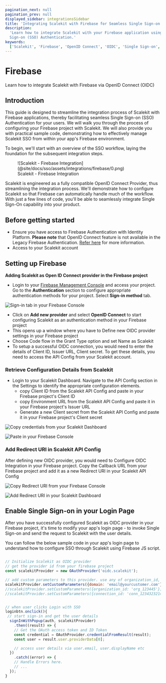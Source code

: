 ```yaml
---
pagination_next: null
pagination_prev: null
displayed_sidebar: integrationsSidebar
title: 'Integrating Scalekit with Firebase for Seamless Single Sign-on Authentication'
description:
  'Learn how to integrate Scalekit with your Firebase application using OpenID Connect (OIDC) for streamlined Single
  Sign-on (SSO) Authentication.'
keywords:
  ['Scalekit', 'Firebase', 'OpenID Connect', 'OIDC', 'Single Sign-on', 'SSO', 'Authentication', 'Identity Platform']
---
```


# Firebase

<Subtitle>Learn how to integrate Scalekit with Firebase via OpenID Connect (OIDC)</Subtitle>

## Introduction

This guide is designed to streamline the integration process of Scalekit with Firebase applications, thereby
facilitating seamless Single Sign-on (SSO) Authentication for your users. We will walk you through the process of
configuring your Firebase project with Scalekit. We will also provide you with practical sample code, demonstrating how
to effectively manage Scalekit SSO from within your app's Firebase environment.

To begin, we'll start with an overview of the SSO workflow, laying the foundation for the subsequent integration steps.

<figure>
  ![Scalekit - Firebase Integration](@site/docs/sso/assets/integrations/firebase/0.png)
  <figcaption>Scalekit - Firebase Integration</figcaption>
</figure>

Scalekit is engineered as a fully compatible OpenID Connect Provider, thus streamlining the integration process. We'll
demonstrate how to configure Scalekit so that Firebase can automatically handle much of the workflow. With just a few
lines of code, you'll be able to seamlessly integrate Single Sign-On capability into your product.

## Before getting started

- Ensure you have access to Firebase Authentication with Identity Platform. **Please note** that OpenID Connect feature
  is not available in the Legacy Firebase Authentication.
  [Refer here](https://cloud.google.com/identity-platform/docs/product-comparison) for more information.
- Access to your Scalekit account

## Setting up Firebase

**Adding Scalekit as Open ID Connect provider in the Firebase project**

- Login to your [Firebase Management Console](https://console.firebase.google.com/) and access your project. Go to the
  **Authentication** section to configure appropriate authentication methods for your project. Select **Sign-in method**
  tab.

![Sign-in tab in your Firebase Console](@site/docs/sso/assets/integrations/firebase/1.png)

- Click on **Add new provider** and select **OpenID Connect** to start configuring Scalekit as an authentication method
  in your Firebase project
- This opens up a window where you have to Define new OIDC provider settings in your Firebase project
- Choose Code flow in the Grant Type option and set Name as Scalekit
- To setup a successful OIDC connection, you would need to enter the details of Client ID, Issuer URL, Client secret. To
  get these details, you need to access the API Config from your Scalekit account.

### Retrieve Configuration Details from Scalekit

- Login to your Scalekit Dashboard. Navigate to the API Config section in the Settings to identify the appropriate
  configuration elements.
  - copy Client ID from the Scalekit API Config and paste in your Firebase project's Client ID
  - copy Environment URL from the Scalekit API Config and paste it in your Firebase project's Issuer URL
  - Generate a new Client secret from the Scalekit API Config and paste it in your Firebase project's Client secret

![Copy credentials from your Scalekit Dashboard](@site/docs/sso/assets/integrations/firebase/2.png)

![Paste in your Firebase Console](@site/docs/sso/assets/integrations/firebase/3.png)

### Add Redirect URI in Scalekit API Config

After defining new OIDC provider, you would need to Configure OIDC Integration in your Firebase project. Copy the
Callback URL from your Firebase project and add it as a new Redirect URI in your Scalekit API Config

![Copy Redirect URI from your Firebase Console](@site/docs/sso/assets/integrations/firebase/4.png)

![Add Redirect URI in your Scalekit Dashboard](@site/docs/sso/assets/integrations/firebase/5.png)

## Enable Single Sign-on in your Login Page

After you have successfully configured Scalekit as OIDC provider in your Firebase project, it's time to modify your
app's login page - to invoke Single Sign-on and send the request to Scalekit with the user details.

You can follow the below sample code in your app's login page to understand how to configure SSO through Scalekit using
Firebase JS script.

```javascript title="Login.js" showLineNumbers

// Initialize Scalekit as OIDC provider
// get the provider id from your firebase project
const scalekitProvider = new OAuthProvider('oidc.scalekit');

// add custom parameters to this provider. use any of organization_id, connection_id or domain
scalekitProvider.setCustomParameters({domain: 'email@yourcustomer.com'});
//scalekitProvider.setCustomParameters({organization_id: 'org_123445'});
//scalekitProvider.setCustomParameters({connection_id: 'conn_1234323214'});


// when user clicks Login with SSO
loginbtn.onclick(){
 // start sign-in and get the user details
  signInWithPopup(auth, scalekitProvider)
    .then((result) => {
    // Get the OAuth access token and ID Token
    const credential = OAuthProvider.credentialFromResult(result);
    const user = result.user.providerData[0];

    // access user details via user.email, user.displayName etc
  })
    .catch((error) => {
    // Handle Errors here.
    // ...
  });
}
```
